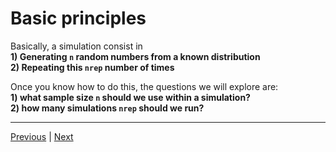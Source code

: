 # Basic principles

Basically, a simulation consist in  
**1) Generating `n` random numbers from a known distribution**    
**2) Repeating this `nrep` number of times**  

Once you know how to do this, the questions we will explore are:   
**1) what sample size `n` should we use within a simulation?**  
**2) how many simulations `nrep` should we run?**  

 ***

[Previous](./purpose.md) | [Next](./random-numbers-generators.md)  
